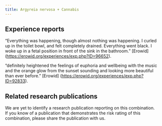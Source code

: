 ---
title: Argyreia nervosa + Cannabis
---
## Experience reports

“Everything was happening, though almost nothing was happening. I curled up in the toilet bowl, and felt completely drained. Everything went black. I woke up in a fetal position in front of the sink in the bathroom.” [Erowid] (https://erowid.org/experiences/exp.php?ID=96652).

“definitely heightened the feelings of euphoria and wellbeing with the music and the orange glow from the sunset sounding and looking more beautiful than ever before.” [Erowid] (https://erowid.org/experiences/exp.php?ID=92833).


## Related research publications

We are yet to identify a research publication reporting on this combination. If you know of a publication that demonstrates the risk rating of this combination, please share the publication with us.

